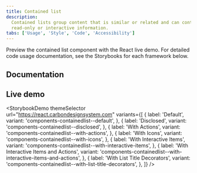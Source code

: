 ```yaml
---
title: Contained list
description:
  Contained lists group content that is similar or related and can contain
  read-only or interactive information.
tabs: ['Usage', 'Style', 'Code', 'Accessibility']
---
```


<PageDescription>

Preview the contained list component with the React live demo. For detailed code
usage documentation, see the Storybooks for each framework below.

</PageDescription>

## Documentation

<Row className="resource-card-group">
<Column colLg={4} colMd={4} noGutterSm>
  <ResourceCard
    subTitle="React"
    href="https://react.carbondesignsystem.com/?path=/story/components-containedlist--default"
    >

<MdxIcon name="react" />

  </ResourceCard>
</Column>
<Column colLg={4} colMd={4} noGutterSm>
  <ResourceCard
      subTitle="Angular (Community)"
      href="https://angular.carbondesignsystem.com/?path=/docs/components-contained-list--docs"
      >

<MdxIcon name="angular" />

  </ResourceCard>
</Column>
</Row>

## Live demo

<StorybookDemo
  themeSelector
  url="https://react.carbondesignsystem.com"
  variants={[
    {
      label: 'Default',
      variant: 'components-containedlist--default',
    },
    {
      label: 'Disclosed',
      variant: 'components-containedlist--disclosed',
    },
    {
      label: 'With Actions',
      variant: 'components-containedlist--with-actions',
    },
    {
      label: 'With Icons',
      variant: 'components-containedlist--with-icons',
    },
    {
      label: 'With Interactive Items',
      variant: 'components-containedlist--with-interactive-items',
    },
    {
      label: 'With Interactive Items and Actions',
      variant: 'components-containedlist--with-interactive-items-and-actions',
    },
    {
      label: 'With List Title Decorators',
      variant: 'components-containedlist--with-list-title-decorators',
    },
  ]}
/>
